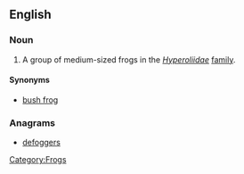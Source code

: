 ==English==
{{wikipedia|Hyperoliidae}}

===Noun===
{{en-noun|sg=[[sedge]] [[frog]]}}

# A group of medium-sized frogs in the ''[[Hyperoliidae]]'' [[family]].

====Synonyms====
* [[bush frog]]

===Anagrams===
* [[defoggers#English|defoggers]]

[[Category:Frogs]]